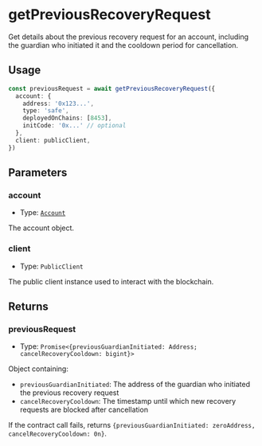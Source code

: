 # getPreviousRecoveryRequest

Get details about the previous recovery request for an account, including the guardian who initiated it and the cooldown period for cancellation.

## Usage

```typescript
const previousRequest = await getPreviousRecoveryRequest({
  account: {
    address: '0x123...',
    type: 'safe',
    deployedOnChains: [8453],
    initCode: '0x...' // optional
  },
  client: publicClient,
})
```

## Parameters

### account

- Type: [`Account`](/module-sdk/glossary/types.mdx#account)

The account object.

### client

- Type: `PublicClient`

The public client instance used to interact with the blockchain.

## Returns

### previousRequest

- Type: `Promise<{previousGuardianInitiated: Address; cancelRecoveryCooldown: bigint}>`

Object containing:
- `previousGuardianInitiated`: The address of the guardian who initiated the previous recovery request
- `cancelRecoveryCooldown`: The timestamp until which new recovery requests are blocked after cancellation

If the contract call fails, returns `{previousGuardianInitiated: zeroAddress, cancelRecoveryCooldown: 0n}`.
